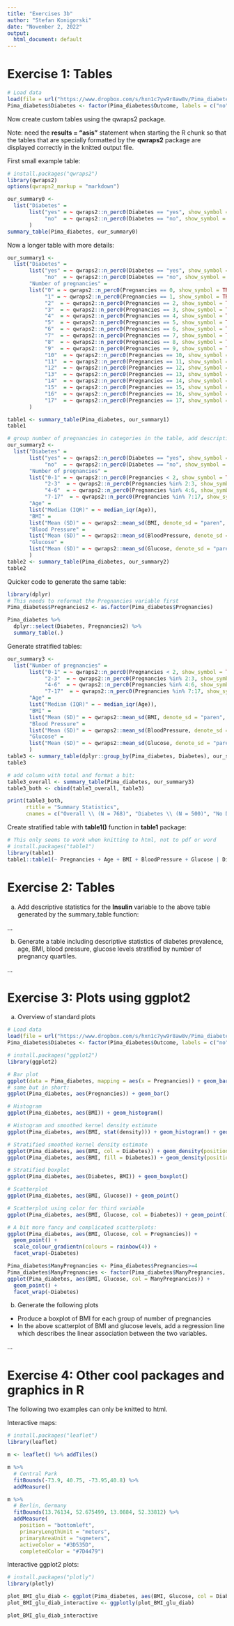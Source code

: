 ```yaml
---
title: "Exercises 3b"
author: "Stefan Konigorski"
date: "November 2, 2022"
output:
  html_document: default
---
```


# Exercise 1: Tables

```r
# Load data
load(file = url("https://www.dropbox.com/s/hxn1c7yw9r8aw8v/Pima_diabetes.RData?dl=1"))
Pima_diabetes$Diabetes <- factor(Pima_diabetes$Outcome, labels = c("no", "yes"))
```

Now create custom tables using the qwraps2 package.

Note: need the **results = "asis"** statement when starting the R chunk so that the tables that are specially formatted by the **qwraps2** package are displayed correctly in the knitted output file. 

First small example table:

```r
# install.packages("qwraps2")
library(qwraps2)
options(qwraps2_markup = "markdown")

our_summary0 <-
  list("Diabetes" =
       list("yes" = ~ qwraps2::n_perc0(Diabetes == "yes", show_symbol = TRUE, na_rm = TRUE),
            "no"  = ~ qwraps2::n_perc0(Diabetes == "no", show_symbol = TRUE, na_rm = TRUE))
       )
summary_table(Pima_diabetes, our_summary0)
```

Now a longer table with more details: 

```r
our_summary1 <-
  list("Diabetes" =
       list("yes" = ~ qwraps2::n_perc0(Diabetes == "yes", show_symbol = TRUE, na_rm = TRUE),
            "no"  = ~ qwraps2::n_perc0(Diabetes == "no", show_symbol = TRUE, na_rm = TRUE)),
       "Number of pregnancies" =
       list("0" = ~ qwraps2::n_perc0(Pregnancies == 0, show_symbol = TRUE, na_rm = TRUE),
            "1" = ~ qwraps2::n_perc0(Pregnancies == 1, show_symbol = TRUE, na_rm = TRUE),
            "2"  = ~ qwraps2::n_perc0(Pregnancies == 2, show_symbol = TRUE, na_rm = TRUE),
            "3"  = ~ qwraps2::n_perc0(Pregnancies == 3, show_symbol = TRUE, na_rm = TRUE),
            "4"  = ~ qwraps2::n_perc0(Pregnancies == 4, show_symbol = TRUE, na_rm = TRUE),
            "5"  = ~ qwraps2::n_perc0(Pregnancies == 5, show_symbol = TRUE, na_rm = TRUE),
            "6"  = ~ qwraps2::n_perc0(Pregnancies == 6, show_symbol = TRUE, na_rm = TRUE),
            "7"  = ~ qwraps2::n_perc0(Pregnancies == 7, show_symbol = TRUE, na_rm = TRUE),
            "8"  = ~ qwraps2::n_perc0(Pregnancies == 8, show_symbol = TRUE, na_rm = TRUE),
            "9"  = ~ qwraps2::n_perc0(Pregnancies == 9, show_symbol = TRUE, na_rm = TRUE),
            "10"  = ~ qwraps2::n_perc0(Pregnancies == 10, show_symbol = TRUE, na_rm = TRUE),
            "11"  = ~ qwraps2::n_perc0(Pregnancies == 11, show_symbol = TRUE, na_rm = TRUE),
            "12"  = ~ qwraps2::n_perc0(Pregnancies == 12, show_symbol = TRUE, na_rm = TRUE),
            "13"  = ~ qwraps2::n_perc0(Pregnancies == 13, show_symbol = TRUE, na_rm = TRUE),
            "14"  = ~ qwraps2::n_perc0(Pregnancies == 14, show_symbol = TRUE, na_rm = TRUE),
            "15"  = ~ qwraps2::n_perc0(Pregnancies == 15, show_symbol = TRUE, na_rm = TRUE),
            "16"  = ~ qwraps2::n_perc0(Pregnancies == 16, show_symbol = TRUE, na_rm = TRUE),
            "17"  = ~ qwraps2::n_perc0(Pregnancies == 17, show_symbol = TRUE, na_rm = TRUE))
       )

table1 <- summary_table(Pima_diabetes, our_summary1)
table1

# group number of pregnancies in categories in the table, add descriptives for other variables: mean & SD, median and IQR for age
our_summary2 <-
  list("Diabetes" =
       list("yes" = ~ qwraps2::n_perc0(Diabetes == "yes", show_symbol = TRUE, na_rm = TRUE),
            "no"  = ~ qwraps2::n_perc0(Diabetes == "no", show_symbol = TRUE, na_rm = TRUE)),
       "Number of pregnancies" =
       list("0-1" = ~ qwraps2::n_perc0(Pregnancies < 2, show_symbol = TRUE, na_rm = TRUE),
            "2-3"  = ~ qwraps2::n_perc0(Pregnancies %in% 2:3, show_symbol = TRUE, na_rm = TRUE),
            "4-6"  = ~ qwraps2::n_perc0(Pregnancies %in% 4:6, show_symbol = TRUE, na_rm = TRUE),
            "7-17"  = ~ qwraps2::n_perc0(Pregnancies %in% 7:17, show_symbol = TRUE, na_rm = TRUE)),
       "Age" =
       list("Median (IQR)" = ~ median_iqr(Age)),
       "BMI" =
       list("Mean (SD)" = ~ qwraps2::mean_sd(BMI, denote_sd = "paren", na_rm = TRUE, show_n = "never")),
       "Blood Pressure" =
       list("Mean (SD)" = ~ qwraps2::mean_sd(BloodPressure, denote_sd = "paren", na_rm = TRUE, show_n = "never")),
       "Glucose" =
       list("Mean (SD)" = ~ qwraps2::mean_sd(Glucose, denote_sd = "paren", na_rm = TRUE, show_n = "never"))
       )
table2 <- summary_table(Pima_diabetes, our_summary2)
table2
```

Quicker code to generate the same table:

```r
library(dplyr)
# This needs to reformat the Pregnancies variable first
Pima_diabetes$Pregnancies2 <- as.factor(Pima_diabetes$Pregnancies)

Pima_diabetes %>%
  dplyr::select(Diabetes, Pregnancies2) %>%
  summary_table(.)
```

Generate stratified tables:

```r
our_summary3 <-
  list("Number of pregnancies" =
       list("0-1" = ~ qwraps2::n_perc0(Pregnancies < 2, show_symbol = TRUE, na_rm = TRUE),
            "2-3"  = ~ qwraps2::n_perc0(Pregnancies %in% 2:3, show_symbol = TRUE, na_rm = TRUE),
            "4-6"  = ~ qwraps2::n_perc0(Pregnancies %in% 4:6, show_symbol = TRUE, na_rm = TRUE),
            "7-17"  = ~ qwraps2::n_perc0(Pregnancies %in% 7:17, show_symbol = TRUE, na_rm = TRUE)),
       "Age" =
       list("Median (IQR)" = ~ median_iqr(Age)),
       "BMI" =
       list("Mean (SD)" = ~ qwraps2::mean_sd(BMI, denote_sd = "paren", na_rm = TRUE, show_n = "never")),
       "Blood Pressure" =
       list("Mean (SD)" = ~ qwraps2::mean_sd(BloodPressure, denote_sd = "paren", na_rm = TRUE, show_n = "never")),
       "Glucose" =
       list("Mean (SD)" = ~ qwraps2::mean_sd(Glucose, denote_sd = "paren", na_rm = TRUE, show_n = "never"))
       )
table3 <- summary_table(dplyr::group_by(Pima_diabetes, Diabetes), our_summary3)
table3

# add column with total and format a bit:
table3_overall <- summary_table(Pima_diabetes, our_summary3)
table3_both <- cbind(table3_overall, table3)

print(table3_both,
      rtitle = "Summary Statistics",
      cnames = c("Overall \\ (N = 768)", "Diabetes \\ (N = 500)", "No Diabetes \\ (N = 268)"))
```

Create stratified table with **table1()** function in **table1** package:

```r
# This only seems to work when knitting to html, not to pdf or word
# install.packages("table1")
library(table1)
table1::table1(~ Pregnancies + Age + BMI + BloodPressure + Glucose | Diabetes, data = Pima_diabetes)
```

# Exercise 2: Tables

a) Add descriptive statistics for the **Insulin** variable to the above table generated by the summary_table function:

...

b) Generate a table including descriptive statistics of diabetes prevalence, age, BMI, blood pressure, glucose levels stratified by number of pregnancy quartiles.

...

# Exercise 3: Plots using ggplot2

a) Overview of standard plots 

```r
# Load data
load(file = url("https://www.dropbox.com/s/hxn1c7yw9r8aw8v/Pima_diabetes.RData?dl=1"))
Pima_diabetes$Diabetes <- factor(Pima_diabetes$Outcome, labels = c("no", "yes"))

# install.packages("ggplot2")
library(ggplot2)

# Bar plot
ggplot(data = Pima_diabetes, mapping = aes(x = Pregnancies)) + geom_bar()
# same but in short:
ggplot(Pima_diabetes, aes(Pregnancies)) + geom_bar()

# Histogram
ggplot(Pima_diabetes, aes(BMI)) + geom_histogram()

# Histogram and smoothed kernel density estimate
ggplot(Pima_diabetes, aes(BMI, stat(density))) + geom_histogram() + geom_density(col = "red")

# Stratified smoothed kernel density estimate
ggplot(Pima_diabetes, aes(BMI, col = Diabetes)) + geom_density(position = "stack")
ggplot(Pima_diabetes, aes(BMI, fill = Diabetes)) + geom_density(position = "stack")

# Stratified boxplot
ggplot(Pima_diabetes, aes(Diabetes, BMI)) + geom_boxplot()

# Scatterplot
ggplot(Pima_diabetes, aes(BMI, Glucose)) + geom_point()

# Scatterplot using color for third variable
ggplot(Pima_diabetes, aes(BMI, Glucose, col = Diabetes)) + geom_point()

# A bit more fancy and complicated scatterplots:
ggplot(Pima_diabetes, aes(BMI, Glucose, col = Pregnancies)) + 
  geom_point() + 
  scale_colour_gradientn(colours = rainbow(4)) +
  facet_wrap(~Diabetes)

Pima_diabetes$ManyPregnancies <- Pima_diabetes$Pregnancies>=4
Pima_diabetes$ManyPregnancies <- factor(Pima_diabetes$ManyPregnancies, labels = c("< 4 Pregnancies", ">= 4 Pregnancies"))
ggplot(Pima_diabetes, aes(BMI, Glucose, col = ManyPregnancies)) + 
  geom_point() +
  facet_wrap(~Diabetes)
```

b) Generate the following plots

* Produce a boxplot of BMI for each group of number of pregnancies
* In the above scatterplot of BMI and glucose levels, add a regression line which describes the linear association between the two variables.

...

# Exercise 4: Other cool packages and graphics in R

The following two examples can only be knitted to html.

Interactive maps: 

```r
# install.packages("leaflet")
library(leaflet)

m <- leaflet() %>% addTiles()

m %>%
  # Central Park
  fitBounds(-73.9, 40.75, -73.95,40.8) %>%
  addMeasure()

m %>%
  # Berlin, Germany
  fitBounds(13.76134, 52.675499, 13.0884, 52.33812) %>%
  addMeasure(
    position = "bottomleft",
    primaryLengthUnit = "meters",
    primaryAreaUnit = "sqmeters",
    activeColor = "#3D535D",
    completedColor = "#7D4479")
```

Interactive ggplot2 plots:

```r
# install.packages("plotly")
library(plotly)

plot_BMI_glu_diab <- ggplot(Pima_diabetes, aes(BMI, Glucose, col = Diabetes)) + geom_point()
plot_BMI_glu_diab_interactive <- ggplotly(plot_BMI_glu_diab)

plot_BMI_glu_diab_interactive
```
